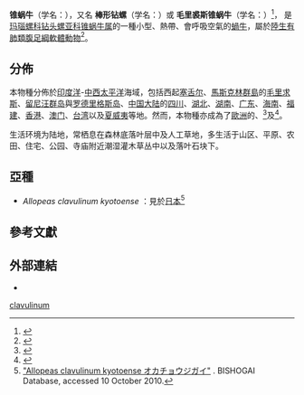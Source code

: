 {{Speciesbox
 | taxon = Allopeas clavulinum
 | authority = ([[Potiez|Potiez]] et [[Gaspard_Michaud|Michaud]], 1838)
 | synonyms_ref = {{r|WoRMS_875197}}
 | synonyms =
* ''Allopeas mauritianum''
* ''[[Bulimus|Bulimus]] clavulinum'' {{small|Potiez et Michaud, 1835}}（原來組合）
* ''[[Lamellaxis|Lamellaxis]] clavulinus'' (Potiez et Michaud, 1838)
* ''[[Opeas|Opeas]] clavulinum'' (Potiez et Michaud, 1838){{r|id11006}}
}}

'''锥蜗牛'''（学名：''{{lang|la|Allopeas clavulinum}}''）{{r|shell_1973}}，又名
'''棒形钻螺'''（学名：''{{lang|la|Opeas clavulinum}}''）{{r|id11006}}或
'''毛里裘斯锥蜗牛'''（学名：''{{lang|la|Allopeas mauritianum}}''）{{r|WoRMS_875197}}<ref name="Griffiths et al 2006">{{cite journal |last1=Griffiths |first1=Owen L. |authorlink1=歐文·L·葛莉菲斯 |last2=Florens |first2=Vincent François B. |authorlink2=樊尚·F·B·弗洛里斯 |year=2006 |title=A field guide to the non-marine molluscs of the Mascarene Islands (Mauritius, Rodrigues and Réunion) and the northern dependencies of Mauritius |publisher=Bioculture Press |location=Mauritius |pages=Pp. i–xv, 1–185 |isbn=999492205X |language=en }}{{rp|90}}</ref>，
是[[玛瑙螺科|玛瑙螺科]][[钻头螺亚科|钻头螺亚科]][[锥蜗牛属|锥蜗牛属]]{{r|id11006|shell_1973}}的一種小型、熱帶、會呼吸空氣的[[蝸牛|蝸牛]]，屬於[[陸生動物|陸生]][[有肺類|有肺類]][[腹足綱|腹足綱]][[軟體動物|軟體動物]]<ref>{{ITIS |id=567214 |taxon=Allopeas clavulinum |access-date=2010-10-10 }}</ref>。

==分佈==
本物種分佈於[[印度洋|印度洋]]-[[中太平洋|中]][[西太平洋|西太平洋]]海域，包括西起[[塞舌尔|塞舌尔]]、[[馬斯克林群島|馬斯克林群島]]的[[毛里求斯|毛里求斯]]、[[留尼汪群岛|留尼汪群岛]]與[[罗德里格斯岛|罗德里格斯岛]]{{r|Griffiths et al 2006}}、[[中国大陆|中国大陆]]的[[四川|四川]]、[[湖北|湖北]]、[[湖南|湖南]]、[[广东|广东]]、[[海南|海南]]、[[福建|福建]]、[[香港|香港]]、[[澳门|澳门]]{{r|id11006}}、[[台湾|台湾]]{{r|shell_1973}}以及[[夏威夷|夏威夷]]等地{{r|id11006}}。然而，本物種亦成為了[[歐洲|歐洲]]的{{link-en|英國非海洋軟體動物列表|List of non-marine molluscs of Great Britain|英國}}、{{link-en|捷克非海洋軟體動物列表|List of non-marine molluscs of the Czech Republic|捷克}}<ref>{{cite journal |last1=Horsák |first1=M. |last2=Dvořák |first2=L. |last3=Juřičková |first3=L. |year=2004 |title=Greenhouse gastropods of the Czech Republic: current stage of research |journal=''[[Malakológiai_Tájekoztató|Malakológiai Tájekoztató]]'' (Malacological Newsletter) |volume=22 |pages=141-147 |language=en |url=http://www.matramuzeum.hu/e107_plugins/docrep_menu/docrep.php?0.getdoc.58.16. |format=[[PDF|PDF]] |author= |access-date=2018-07-15 |archive-url=https://web.archive.org/web/20071025235605/http://www.matramuzeum.hu/e107_plugins/docrep_menu/docrep.php?0.getdoc.58.16. |archive-date=2007-10-25 |dead-url=yes }}</ref>及{{link-en|澳大利亞非海洋軟體動物列表|List of non-marine molluscs of Australia|澳大利亞}}<ref>{{cite web |url=http://www.ento.csiro.au/aicn/name_s/b_2223.htm |title=''Lamellaxis clavulinus'' (Potiez & Michaud) |access-date=2010-10-11 |language=en }}</ref>。

生活环境为陆地{{r|id11006}}，常栖息在森林底落叶层中及人工草地{{r|shell_1973}}，多生活于山区、平原、农田、住宅、公园、寺庙附近潮湿灌木草丛中以及落叶石块下{{r|id11006}}。

==亞種==
* ''Allopeas clavulinum kyotoense'' {{small|(Pilsbry & Hirase, 1904)}}：見於[[日本|日本]]<ref>[http://shell.kwansei.ac.jp/~shell/pic_book/data40/r003983.html "Allopeas clavulinum kyotoense オカチョウジガイ"] {{Wayback|url=http://shell.kwansei.ac.jp/~shell/pic_book/data40/r003983.html |date=20080122081711 }}. BISHOGAI Database, accessed 10 October 2010.</ref>

==參考文獻==
{{reflist |refs= 
<ref name='id11006'>{{cite web
 | url =http://www.bioinfo.cn/db05/BjdwSpecies.php?action=view&id=11006 | deadurl=yes
 | archive-url =https://web.archive.org/web/20160305073141/http://www.bioinfo.cn/db05/BjdwSpecies.php?action=view&id=11006
 | title =棒形钻螺| work =《中国动物物种编目数据库》
 | publisher =中国科学院微生物研究所| author =中国科学院动物研究所
 | access-date =2009-04-28| archive-date =2016-03-05}}</ref>
<ref name="shell_1973">{{cite web
 |url=http://shell.sinica.edu.tw/chinese/shellbase_detail.php?science_no=1973
 |title=国际贝库：锥蜗牛|publisher=台湾贝类资料库
 |access-date=2018-07-15 |language=zh-hant }}</ref>
<ref name="WoRMS_875197">{{WoRMS |id=875197
 |title=''Allopeas clavulinum'' (Potiez & Michaud, 1838) |db=MolluscaBase
 |last1=Köhler   |first1=Frank
 |last2=Marshall |first2=Bruce
 |date=2018-04-16|access-date=2018-07-15 }}</ref>
}}

==外部連結==
{{commonscat|Opeas clavulinum}}
*{{Wikispecies-inline|Opeas clavulinum}}
{{Taxonbar|from=Q3728680}}
[[Category:锥蜗牛属|clavulinum]]